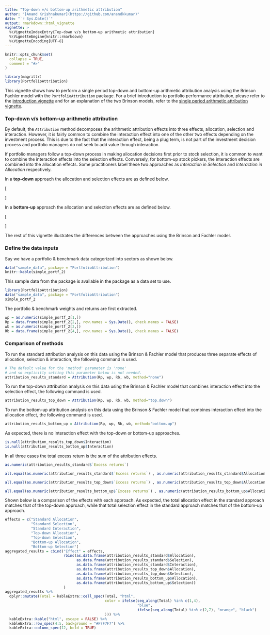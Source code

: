 ```yaml
---
title: "Top-down v/s bottom-up arithmetic attribution"
author: "[Anand Krishnakumar](https://github.com/anandkkumar)"
date: "`r Sys.Date()`"
output: rmarkdown::html_vignette
vignette: >
  %\VignetteIndexEntry{Top-down v/s bottom-up arithmetic attribution}
  %\VignetteEngine{knitr::rmarkdown}
  %\VignetteEncoding{UTF-8}
---
```

<style type="text/css">
body {
  max-width: 100% !important;
}
table {
  margin-left: 0 !important;
}
</style>

```r
knitr::opts_chunk$set(
  collapse = TRUE,
  comment = "#>"
)

library(magrittr)
library(PortfolioAttribution)
```

This vignette shows how to perform a single period top-down and bottom-up arithmetic attribution analysis using the Brinson Fachler model with the `PortfolioAttribution` package. For a brief introduction to portfolio performance attribution, please refer to the [introduction vignette](introduction.html) and for an explanation of the two Brinson models, refer to the [single period arithmetic attribution vignette](single-period-arithmetic.html).

### Top-down v/s bottom-up arithmetic attribution

By default, the `Attribution` method decomposes the arithmetic attribution effects into three effects, allocation, selection and interaction. However, it is fairly common to combine the interaction effect into one of the other two effects depending on the investment process. This is due to the fact that the interaction effect, being a plug term, is not part of the investment decision process and portfolio managers do not seek to add value through interaction.

If portfolio managers follow a top-down process in making allocation decisions first prior to stock selection, it is common to want to combine the interaction effects into the selection effects. Conversely, for bottom-up stock pickers, the interaction effects are combined into the allocation effects. Some practitioners label these two approaches as _Interaction in Selection_ and _Interaction in Allocation_ respectively.

In a **top-down** approach the allocation and selection effects are as defined below.

\[
  \begin{aligned}
    A_i & = (w_{pi} - w_{bi})\times (R_{bi} - R_b) \\
    S_i & = w_{pi}\times(R_{pi}-R_{bi}) \\
  \end{aligned}
\]

In a **bottom-up** approach the allocation and selection effects are as defined below.

\[
  \begin{aligned}
    A_i & = (w_{pi} - w_{bi})\times (R_{pi} - R_b) \\
    S_i & = w_{bi}\times(R_{pi}-R_{bi}) \\
  \end{aligned}
\]


The rest of this vignette illustrates the differences between the approaches using the Brinson and Fachler model.

### Define the data inputs

Say we have a portfolio & benchmark data categorized into sectors as shown below.

```r
data("sample_data", package = "PortfolioAttribution")
knitr::kable(simple_portf_2)
```

This sample data from the package is available in the package as a data set to use.
```r
library(PortfolioAttribution)
data("sample_data", package = "PortfolioAttribution")
simple_portf_2
```

The portfolio & benchmark weights and returns are first extracted.

```r
wp = as.numeric(simple_portf_2[1,])
Rp = data.frame(simple_portf_2[2,], row.names = Sys.Date(), check.names = FALSE)
wb = as.numeric(simple_portf_2[3,])
Rb = data.frame(simple_portf_2[4,], row.names = Sys.Date(), check.names = FALSE)
```

### Comparison of methods

To run the standard attribution analysis on this data using the Brinson & Fachler model that produces three separate effects of allocation, selection & interaction, the following command is used.

```r
# The default value for the 'method' parameter is 'none' 
# and so explicitly setting this parameter below is not needed.
attribution_results_standard = Attribution(Rp, wp, Rb, wb, method="none")
```

To run the top-down attribution analysis on this data using the Brinson & Fachler model that combines interaction effect into the selection effect, the following command is used.

```r
attribution_results_top_down = Attribution(Rp, wp, Rb, wb, method="top.down")
```

To run the bottom-up attribution analysis on this data using the Brinson & Fachler model that combines interaction effect into the allocation effect, the following command is used.

```r
attribution_results_bottom_up = Attribution(Rp, wp, Rb, wb, method="bottom.up")
```

As expected, there is no interaction effect with the top-down or bottom-up approaches.

```r
is.null(attribution_results_top_down$Interaction)
is.null(attribution_results_bottom_up$Interaction)
```

In all three cases the total excess return is the sum of the attribution effects.

```r
as.numeric(attribution_results_standard$`Excess returns`)

all.equal(as.numeric(attribution_results_standard$`Excess returns`) , as.numeric(attribution_results_standard$Allocation[1,"Total"] + attribution_results_standard$Selection[1,"Total"] + attribution_results_standard$Interaction[1,"Total"]))

all.equal(as.numeric(attribution_results_top_down$`Excess returns`) , as.numeric(attribution_results_top_down$Allocation[1,"Total"] + attribution_results_top_down$Selection[1,"Total"]))

all.equal(as.numeric(attribution_results_bottom_up$`Excess returns`) , as.numeric(attribution_results_bottom_up$Allocation[1,"Total"] + attribution_results_bottom_up$Selection[1,"Total"]))
```

Shown below is a comparison of the effects with each approach. As expected, the total allocation effect in the standard approach matches that of the top-down approach, while that total selection effect in the standard approach matches that of the bottom-up approach. 

```r
effects = c("Standard Allocation", 
            "Standard Selection", 
            "Standard Interaction",
            "Top-down Allocation",
            "Top-down Selection",
            "Bottom-up Allocation",
            "Bottom-up Selection")
aggregated_results = cbind("Effect" = effects,
                           rbind(as.data.frame(attribution_results_standard$Allocation), 
                                 as.data.frame(attribution_results_standard$Selection), 
                                 as.data.frame(attribution_results_standard$Interaction),
                                 as.data.frame(attribution_results_top_down$Allocation),
                                 as.data.frame(attribution_results_top_down$Selection),
                                 as.data.frame(attribution_results_bottom_up$Allocation),
                                 as.data.frame(attribution_results_bottom_up$Selection))
                           )
aggregated_results %>% 
  dplyr::mutate(Total = kableExtra::cell_spec(Total, "html", 
                                              color = ifelse(seq_along(Total) %in% c(1,4), 
                                                             "blue", 
                                                             ifelse(seq_along(Total) %in% c(2,7), "orange", "black")
                                              ))) %>%
  kableExtra::kable("html", escape = FALSE) %>% 
  kableExtra::row_spec(4:5, background = "#F7F7F7") %>% 
  kableExtra::column_spec(12, bold = TRUE)
```

